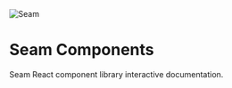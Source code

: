 
<style>
  {`
  .logo {
      width: 200px;
      margin-top: 40px;
      margin-bottom: 40px;
    }
  `}
</style>

<Meta title='Seam Components' />

<img src={seamWordmarkCircle} alt='Seam' class='logo' />

# Seam Components

Seam React component library interactive documentation.
